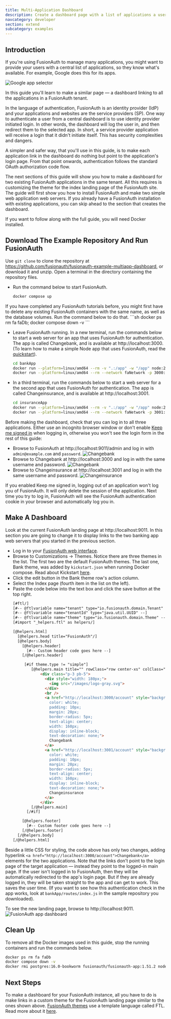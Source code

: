 ```yaml
---
title: Multi-Application Dashboard
description: Create a dashboard page with a list of applications a user can log in to
navcategory: developer
section: extend
subcategory: examples
---
```



## Introduction

If you're using FusionAuth to manage many applications, you might want to provide your users with a central list of applications, so they know what's available. For example, Google does this for its apps.

![Google app selector](/img/docs/extend/examples/multi-application-dashboard/googleGrid.png)

In this guide you'll learn to make a similar page — a dashboard linking to all the applications in a FusionAuth tenant.

In the language of authentication, FusionAuth is an identity provider (IdP) and your applications and websites are the service providers (SP). One way to authenticate a user from a central dashboard is to use identity provider initiated login. In other words, the dashboard will log the user in, and then redirect them to the selected app. In short, a service provider application will receive a login that it didn't initiate itself. This has security complexities and dangers.

A simpler and safer way, that you'll use in this guide, is to make each application link in the dashboard do nothing but point to the application's login page. From that point onwards, authentication follows the standard OAuth authorization code flow.

The next sections of this guide will show you how to make a dashboard for two existing FusionAuth applications in the same tenant. All this requires is customizing the theme for the index landing page of the FusionAuth site. The guide will first show you how to install FusionAuth and make two simple web application web servers. If you already have a FusionAuth installation with existing applications, you can skip ahead to the section that creates the dashboard.

If you want to follow along with the full guide, you will need Docker installed.

## Download The Example Repository And Run FusionAuth

Use `git clone` to clone the repository at https://github.com/fusionauth/fusionauth-example-multiapp-dashboard, or download it and unzip. Open a terminal in the directory containing the repository files.

- Run the command below to start FusionAuth.
  ```sh
  docker compose up
  ```
<Aside type="note">
  If you have completed any FusionAuth tutorials before, you might first have to delete any existing FusionAuth containers with the same name, as well as the database volumes. Run the command below to do that.
  ```sh
  docker ps rm fa faDb; docker compose down -v
  ```
</Aside>

- Leave FusionAuth running. In a new terminal, run the commands below to start a web server for an app that uses FusionAuth for authentication. The app is called Changebank, and is available at http://localhost:3000. (To learn how to make a simple Node app that uses FusionAuth, read the [quickstart](/docs/quickstarts/quickstart-javascript-express-web)).
  ```sh
  cd bankApp
  docker run --platform=linux/amd64 --rm -v ".:/app" -w "/app" node:23-alpine3.19 sh -c  "npm install"
  docker run --platform=linux/amd64 --rm --network faNetwork -p 3000:3000 -v ".:/app" -w "/app" -e "PORT=3000" node:23-alpine3.19 sh -c  "npm run start"
  ```
- In a third terminal, run the commands below to start a web server for a the second app that uses FusionAuth for authentication. The app is called Changeinsurance, and is available at http://localhost:3001.
  ```sh
  cd insuranceApp
  docker run --platform=linux/amd64 --rm -v ".:/app" -w "/app" node:23-alpine3.19 sh -c  "npm install"
  docker run --platform=linux/amd64 --rm --network faNetwork -p 3001:3001 -v ".:/app" -w "/app" -e "PORT=3001" node:23-alpine3.19 sh -c  "npm run start"
  ```

Before making the dashboard, check that you can log in to all three applications. Either use an incognito browser window or don't enable [Keep me signed in](/docs/lifecycle/authenticate-users/logout-session-management#fusionauth-sso) when logging in, otherwise you won't see the login form in the rest of this guide:
- Browse to FusionAuth at http://localhost:9011/admin and log in with `admin@example.com` and `password`.
  ![Changebank](/img/docs/extend/examples/multi-application-dashboard/fa.png)
- Browse to Changebank at http://localhost:3000 and log in with the same username and password.
  ![Changebank](/img/docs/extend/examples/multi-application-dashboard/changebank.png)
- Browse to Changeinsurance at http://localhost:3001 and log in with the same username and password.
  ![Changeinsurance](/img/docs/extend/examples/multi-application-dashboard/changeinsurance.png)

If you enabled <InlineUIElement>Keep me signed in</InlineUIElement>, logging out of an application won't log you of FusionAuth. It will only delete the session of the application. Next time you try to log in, FusionAuth will see the FusionAuth authentication cookie in your browser and automatically log you in.

## Make A Dashboard

Look at the current FusionAuth landing page at http://localhost:9011. In this section you are going to change it to display links to the two banking app web servers that you started in the previous section.

- Log in to your [FusionAuth web interface](http://localhost:9011/admin).
- Browse to <Breadcrumb>Customizations -> Themes</Breadcrumb>. Notice there are three themes in the list. The first two are the default FusionAuth themes. The last one, <InlineUIElement>Bank theme</InlineUIElement>, was added by `kickstart.json` when running Docker compose. Read about Kickstart [here](/docs/get-started/download-and-install/development/kickstart).
- Click the <IconButton name="edit" /> edit button in the Bank theme row's action column.
- Select the <InlineUIElement>Index</InlineUIElement> page (fourth item in the list on the left).
- Paste the code below into the text box and click the <IconButton name="save" /> save button at the top right.
  ```html
  [#ftl/]
  [#-- @ftlvariable name="tenant" type="io.fusionauth.domain.Tenant" --]
  [#-- @ftlvariable name="tenantId" type="java.util.UUID" --]
  [#-- @ftlvariable name="theme" type="io.fusionauth.domain.Theme" --]
  [#import "_helpers.ftl" as helpers/]

  [@helpers.html]
    [@helpers.head title="FusionAuth"/]
    [@helpers.body]
      [@helpers.header]
        [#-- Custom header code goes here --]
      [/@helpers.header]

       [#if theme.type != "simple"]
          [@helpers.main title="" rowClass="row center-xs" colClass="col-xs-12 col-sm-12 col-md-10 col-lg-10 col-xl-9"]
              <div class="p-3 pb-5">
                <div style="width: 180px;">
                  <img src="/images/logo-gray.svg">
                </div>
                <br />
                <a href="http://localhost:3000/account" style="background: linear-gradient(to bottom right, palegreen, forestgreen);
                  color: white;
                  padding: 10px;
                  margin: 20px;
                  border-radius: 5px;
                  text-align: center;
                  width: 160px;
                  display: inline-block;
                  text-decoration: none;">
                  Changebank
                </a>
                <a href="http://localhost:3001/account" style="background: linear-gradient(to bottom right, skyblue, navy);
                  color: white;
                  padding: 10px;
                  margin: 20px;
                  border-radius: 5px;
                  text-align: center;
                  width: 160px;
                  display: inline-block;
                  text-decoration: none;">
                  Changeinsurance
                </a>
              </div>
          [/@helpers.main]
        [/#if]

      [@helpers.footer]
        [#-- Custom footer code goes here --]
      [/@helpers.footer]
    [/@helpers.body]
  [/@helpers.html]
  ```

Beside a little CSS for styling, the code above has only two changes, adding hyperlink `<a href="http://localhost:3000/account">Changebank</a>` elements for the two applications. Note that the links don't point to the login page of the target application — instead they point to the logged-in main page. If the user isn't logged in to FusionAuth, then they will be automatically redirected to the app's login page. But if they are already logged in, they will be taken straight to the app and can get to work. This saves the user time. (If you want to see how this authentication check in the app works, look at `bankApp/routes/index.js` in the sample repository you downloaded).

To see the new landing page, browse to http://localhost:9011.
![FusionAuth app dashboard](/img/docs/extend/examples/multi-application-dashboard/dashboard.png)

## Clean Up

To remove all the Docker images used in this guide, stop the running containers and run the commands below.

```sh
docker ps rm fa faDb
docker compose down -v
docker rmi postgres:16.0-bookworm fusionauth/fusionauth-app:1.51.2 node:23-alpine3.19
```

## Next Steps

To make a dashboard for your FusionAuth instance, all you have to do is make links in a custom theme for the FusionAuth landing page similar to the ones shown above. [FusionAuth themes](/docs/customize/look-and-feel/) use a template language called FTL. Read more about it [here](https://freemarker.apache.org/index.html).